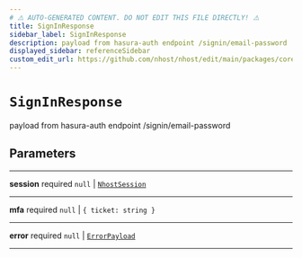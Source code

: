 ```yaml
---
# ⚠️ AUTO-GENERATED CONTENT. DO NOT EDIT THIS FILE DIRECTLY! ⚠️
title: SignInResponse
sidebar_label: SignInResponse
description: payload from hasura-auth endpoint /signin/email-password
displayed_sidebar: referenceSidebar
custom_edit_url: https://github.com/nhost/nhost/edit/main/packages/core/src/types.ts#L231
---
```


# `SignInResponse`

payload from hasura-auth endpoint /signin/email-password

## Parameters

---

**<span className="parameter-name">session</span>** <span className="optional-status">required</span> `null` | [`NhostSession`](/reference/docgen/javascript/auth/types/nhost-session)

---

**<span className="parameter-name">mfa</span>** <span className="optional-status">required</span> `null` | `{ ticket: string }`

---

**<span className="parameter-name">error</span>** <span className="optional-status">required</span> `null` | [`ErrorPayload`](/reference/docgen/javascript/auth/types/error-payload)

---
